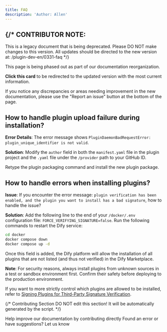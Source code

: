```yaml
---
title: FAQ
description: 'Author: Allen'
---
```



{/* 
  CONTRIBUTOR NOTE:
  ----------------
  This is a legacy document that is being deprecated.
  Please DO NOT make changes to this version.
  All updates should be directed to the new version at:
  /plugin-dev-en/0331-faq
*/}

<Card title="This Documentation is Being Deprecated" icon="circle-exclamation" href="/plugin-dev-en/0331-faq">
  <p>This page is being phased out as part of our documentation reorganization.</p>
  
  <p><strong>Click this card</strong> to be redirected to the updated version with the most current information.</p>
  
  <p>If you notice any discrepancies or areas needing improvement in the new documentation, please use the "Report an issue" button at the bottom of the page.</p>
</Card>

## How to handle plugin upload failure during installation?

**Error Details**: The error message shows `PluginDaemonBadRequestError: plugin_unique_identifier is not valid`.

**Solution**: Modify the `author` field in both the `manifest.yaml` file in the plugin project and the `.yaml` file under the `/provider` path to your GitHub ID.

Retype the plugin packaging command and install the new plugin package.

## How to handle errors when installing plugins?

**Issue**: If you encounter the error message: `plugin verification has been enabled, and the plugin you want to install has a bad signature`, how to handle the issue?

**Solution**: Add the following line to the end of your `/docker/.env` configuration file: `FORCE_VERIFYING_SIGNATURE=false`. Run the following commands to restart the Dify service:

```bash
cd docker
docker compose down
docker compose up -d
```

Once this field is added, the Dify platform will allow the installation of all plugins that are not listed (and thus not verified) in the Dify Marketplace.

**Note**: For security reasons, always install plugins from unknown sources in a test or sandbox environment first. Confirm their safety before deploying to the production environment.

If you want to more strictly control which plugins are allowed to be installed, refer to [Signing Plugins for Third-Party Signature Verification](./publish-plugins/signing-plugins-for-third-party-signature-verification).

{/*
Contributing Section
DO NOT edit this section!
It will be automatically generated by the script.
*/}

<CardGroup cols="2">
    <Card
        title="Edit this page"
        icon="pen-to-square"
        href="https://github.com/langgenius/dify-docs-mintlify/edit/main/en/plugins/faq.mdx"
    >
        Help improve our documentation by contributing directly
    </Card>
    <Card
        title="Report an issue"
        icon="github"
        href="https://github.com/langgenius/dify-docs-mintlify/issues/new?title=Documentation%20Issue%3A%20&body=%23%23%20Issue%20Description%0A%3C%21--%20Please%20briefly%20describe%20the%20issue%20you%20found%20--%3E%0A%0A%23%23%20Page%20Link%0Ahttps%3A%2F%2Fgithub.com%2Flanggenius%2Fdify-docs-mintlify%2Fblob%2Fmain%2Fen/plugins%2Ffaq.mdx%0A%0A%23%23%20Suggested%20Changes%0A%3C%21--%20If%20you%20have%20specific%20suggestions%20for%20changes%2C%20please%20describe%20them%20here%20--%3E%0A%0A%3C%21--%20Thank%20you%20for%20helping%20improve%20our%20documentation%21%20--%3E"
    >
        Found an error or have suggestions? Let us know
    </Card>
</CardGroup>
